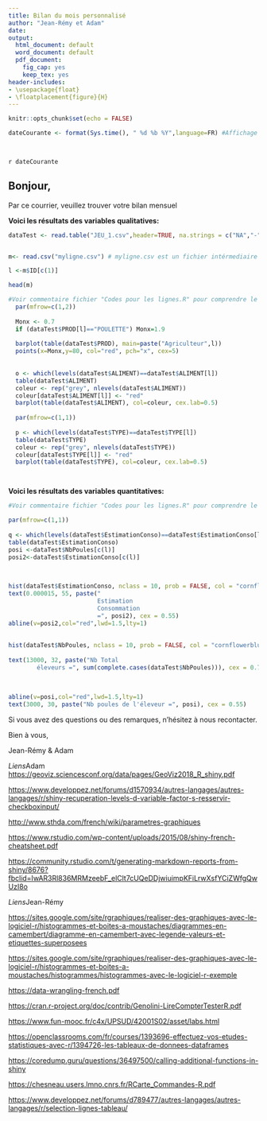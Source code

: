 ```yaml
---
title: Bilan du mois personnalisé
author: "Jean-Rémy et Adam"
date: 
output:
  html_document: default
  word_document: default
  pdf_document:
    fig_cap: yes
    keep_tex: yes
header-includes:
- \usepackage{float}
- \floatplacement{figure}{H}
---
```


```r
knitr::opts_chunk$set(echo = FALSE)

dateCourante <- format(Sys.time(), " %d %b %Y",language=FR) #Affichage de la date du jour + choix du format d'affichage

 
```

`r dateCourante`



## Bonjour,

Par ce courrier, veuillez trouver votre bilan mensuel

**Voici les résultats des variables qualitatives:**

``` r
dataTest <- read.table("JEU_1.csv",header=TRUE, na.strings = c("NA","-","VIDE"), sep=";", dec=",", row.names = )


m<- read.csv("myligne.csv") # myligne.csv est un fichier intérmediaire génerer par shiny selon la sélection de l'utilisateur (voir fichier server.R et ui.R)

l <-m$ID[c(1)]

head(m)

#Voir commentaire fichier "Codes pour les lignes.R" pour comprendre le fonction des différents graphiques générer
  par(mfrow=c(1,2))
  
  Monx <- 0.7
  if (dataTest$PROD[l]=="POULETTE") Monx=1.9
  
  barplot(table(dataTest$PROD), main=paste("Agriculteur",l))
  points(x=Monx,y=80, col="red", pch="x", cex=5)
  
  
  o <- which(levels(dataTest$ALIMENT)==dataTest$ALIMENT[l])
  table(dataTest$ALIMENT)
  coleur <- rep("grey", nlevels(dataTest$ALIMENT))
  coleur[dataTest$ALIMENT[l]] <- "red"
  barplot(table(dataTest$ALIMENT), col=coleur, cex.lab=0.5)
  
  par(mfrow=c(1,1))
  
  p <- which(levels(dataTest$TYPE)==dataTest$TYPE[l])
  table(dataTest$TYPE)
  coleur <- rep("grey", nlevels(dataTest$TYPE))
  coleur[dataTest$TYPE[l]] <- "red"
  barplot(table(dataTest$TYPE), col=coleur, cex.lab=0.5)




```


**Voici les résultats des variables quantitatives:**
``` r

#Voir commentaire fichier "Codes pour les lignes.R" pour comprendre le fonction des différents graphiques générer

par(mfrow=c(1,1))
  
q <- which(levels(dataTest$EstimationConso)==dataTest$EstimationConso[l])
table(dataTest$EstimationConso)
posi <-dataTest$NbPoules[c(l)] 
posi2<-dataTest$EstimationConso[c(l)] 

  
  
hist(dataTest$EstimationConso, nclass = 10, prob = FALSE, col = "cornflowerblue", border = "white", xlim = c(0, 0.0002), main = "",xlab= "Consommation", ylab = "Nombre d'éleveurs")
text(0.000015, 55, paste("
                         Estimation 
                         Consommation
                         =", posi2), cex = 0.55)
abline(v=posi2,col="red",lwd=1.5,lty=1)
  
  
hist(dataTest$NbPoules, nclass = 10, prob = FALSE, col = "cornflowerblue", border = "white", xlim = c(0, 16000), main = "", xlab = "Nombre de poules", ylab = "Nombre d'éleveurs")
  
text(13000, 32, paste("Nb Total 
        éleveurs =", sum(complete.cases(dataTest$NbPoules))), cex = 0.75)
  
  
  
abline(v=posi,col="red",lwd=1.5,lty=1)
text(3000, 30, paste("Nb poules de l'éleveur =", posi), cex = 0.55)

```


Si vous avez des questions ou des remarques, n'hésitez à nous recontacter.

Bien à vous,

Jean-Rémy & Adam

*Liens*Adam
<https://geoviz.sciencesconf.org/data/pages/GeoViz2018_R_shiny.pdf>

<https://www.developpez.net/forums/d1570934/autres-langages/autres-langages/r/shiny-recuperation-levels-d-variable-factor-s-resservir-checkboxinput/>

<http://www.sthda.com/french/wiki/parametres-graphiques>

<https://www.rstudio.com/wp-content/uploads/2015/08/shiny-french-cheatsheet.pdf>

<https://community.rstudio.com/t/generating-markdown-reports-from-shiny/8676?fbclid=IwAR3Rl836MRMzeebF_elClt7cUQeDDjwiuimpKFiLrwXsfYCiZWfgQwUzI8o>

*Liens*Jean-Rémy

<https://sites.google.com/site/rgraphiques/realiser-des-graphiques-avec-le-logiciel-r/histogrammes-et-boites-a-moustaches/diagrammes-en-camembert/diagramme-en-camembert-avec-legende-valeurs-et-etiquettes-superposees> 

<https://sites.google.com/site/rgraphiques/realiser-des-graphiques-avec-le-logiciel-r/histogrammes-et-boites-a-moustaches/histogrammes/histogrammes-avec-le-logiciel-r-exemple>

<https://data-wrangling-french.pdf>

<https://cran.r-project.org/doc/contrib/Genolini-LireCompterTesterR.pdf>

<https://www.fun-mooc.fr/c4x/UPSUD/42001S02/asset/labs.html>

<https://openclassrooms.com/fr/courses/1393696-effectuez-vos-etudes-statistiques-avec-r/1394726-les-tableaux-de-donnees-dataframes>

<https://coredump.guru/questions/36497500/calling-additional-functions-in-shiny>

<https://chesneau.users.lmno.cnrs.fr/RCarte_Commandes-R.pdf>

<https://www.developpez.net/forums/d789477/autres-langages/autres-langages/r/selection-lignes-tableau/>



